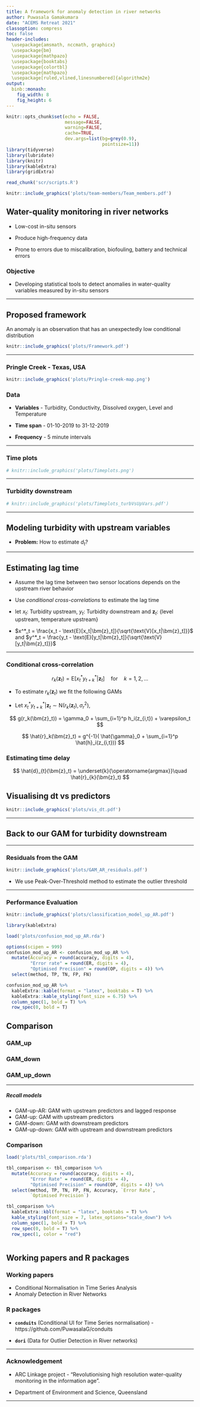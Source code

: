 ```yaml
---
title: A framework for anomaly detection in river networks
author: Puwasala Gamakumara
date: "ACEMS Retreat 2021"
classoption: compress
toc: false
header-includes:
  \usepackage{amsmath, nccmath, graphicx}
  \usepackage{bm}
  \usepackage{mathpazo}
  \usepackage{booktabs}
  \usepackage{colortbl}
  \usepackage{mathpazo}
  \usepackage[ruled,vlined,linesnumbered]{algorithm2e}
output: 
  binb::monash:
    fig_width: 8
    fig_height: 6
---
```




```r
knitr::opts_chunk$set(echo = FALSE, 
                      message=FALSE, 
                      warning=FALSE, 
                      cache=TRUE, 
                      dev.args=list(bg=grey(0.9), 
                                    pointsize=11))
library(tidyverse)
library(lubridate)
library(knitr)
library(kableExtra)
library(gridExtra)

```

```r
read_chunk('scr/scripts.R')
```


```r
knitr::include_graphics('plots/team-members/Team_members.pdf')

```

## Water-quality monitoring in river networks

- Low-cost in-situ sensors

- Produce high-frequency data

- Prone to errors due to miscalibration, biofouling, battery and technical errors

### Objective

- Developing statistical tools to detect anomalies in water-quality variables measured by in-situ sensors


---




## Proposed framework

An anomaly is an observation that has an unexpectedly low conditional distribution

```r

knitr::include_graphics('plots/Framework.pdf')

```

---

### Pringle Creek - Texas, USA

```r
knitr::include_graphics('plots/Pringle-creek-map.png')
```

### Data 

- **Variables** - Turbidity, Conductivity, Dissolved oxygen, Level and Temperature

- **Time span** - 01-10-2019 to 31-12-2019

- **Frequency** - 5 minute intervals

---

### Time plots

```r

# knitr::include_graphics('plots/Timeplots.png')

```


---

### Turbidity downstream

```r

# knitr::include_graphics('plots/Timeplots_turbVsUpVars.pdf')

```

---

## Modeling turbidity with upstream variables


\begin{gather}
\scalebox{0.75}{$
   \begin{align*}
    log(turbidity\_downstream_t) \sim \sum_{i=1}^p f_i(log(turbidity\_downstream_{t-i})) + \\
s_1(log(turbidity\_upstream_{t-d_t})) + \\
s_2(conductance\_upstream_{t-d_t}) + \\
s_3(level\_upstream_{t-d_t}) + \\
s_4(temperature\_upstream_{t-d_t}) + \epsilon_t
   \end{align*}$}
\end{gather}

- **Problem:** How to estimate $d_t$?


---


## Estimating lag time

- Assume the lag time between two sensor locations depends on the upstream river behavior

- Use *conditional cross-correlations* to estimate the lag time

- let $x_t:$ Turbidity upstream, $y_t:$ Turbidity downstream and $\bm{z}_t:$ {level upstream, temperature upstream}

- $x^*_t = \frac{x_t - \text{E}[x_t|\bm{z}_t]}{\sqrt{\text{V}[x_t|\bm{z}_t]}}$ and
  $y^*_t = \frac{y_t - \text{E}[y_t|\bm{z}_t]}{\sqrt{\text{V}[y_t|\bm{z}_t]}}$

---

<!-- ### Methodology -->

<!-- - Use conditional cross-correlations to predict the time delay -->

<!-- - Let $x_t$ and $y_t$ be water-quality variables observed at upstream and downstream sensors, -->
<!-- and $\bm{z}_t$ be other set of variables observed at upstream sensor at times $t = 1,2,...,T$ -->

<!-- - $x^*_t = \frac{x_t - \text{E}[x_t|\bm{z}_t]}{\sqrt{\text{V}[x_t|\bm{z}_t]}}$ and -->
<!--   $y^*_t = \frac{y_t - \text{E}[y_t|\bm{z}_t]}{\sqrt{\text{V}[y_t|\bm{z}_t]}}$ -->



<!-- --- -->

### Conditional cross-correlation

$$
r_k(\bm{z}_t) = \text{E}[x_t^*y^*_{t+k}|\bm{z}_t] \quad \text{for} \quad k = 1,2,...
$$

- To estimate $r_k(\bm{z}_t)$ we fit the following GAMs

- Let $x_t^*y^*_{t+k}|\bm{z}_t \sim \text{N}(r_k(\bm{z}_t), \sigma_r^2)$, 

$$
g(r_k(\bm{z}_t)) = \gamma_0 + \sum_{i=1}^p h_i(z_{i,t}) + \varepsilon_t
$$


$$
\hat{r}_k(\bm{z}_t) = g^{-1}( \hat{\gamma}_0 + \sum_{i=1}^p \hat{h}_i(z_{i,t}))
$$

### Estimating time delay

$$
\hat{d}_{t}(\bm{z}_t) = \underset{k}{\operatorname{argmax}}\quad \hat{r}_{k}(\bm{z}_t)
$$



## Visualising dt vs predictors

```r

knitr::include_graphics('plots/vis_dt.pdf')

```

---

## Back to our GAM for turbidity downstream

\begin{gather}
\scalebox{0.75}{$
   \begin{align*}
    log(turbidity\_downstream_t) \sim \sum_{i=1}^3 f_i(log(turbidity\_downstream_{t-i})) + \\
s_1(log(turbidity\_upstream_{t-d_t})) + \\
s_2(conductance\_upstream_{t-d_t}) + \\
s_3(level\_upstream_{t-d_t}) + \\
s_4(temperature\_upstream_{t-d_t}) + \epsilon_t
   \end{align*}$}
\end{gather}

---

### Residuals from the GAM

```r

knitr::include_graphics('plots/GAM_AR_residuals.pdf')

```

- We use Peak-Over-Threshold method to estimate the outlier threshold

---

### Performance Evaluation
```r

knitr::include_graphics('plots/classification_model_up_AR.pdf')

```


```r
library(kableExtra)

load('plots/confusion_mod_up_AR.rda')

options(scipen = 999)
confusion_mod_up_AR <- confusion_mod_up_AR %>%
  mutate(Accuracy = round(accuracy, digits = 4),
         "Error rate" = round(ER, digits = 4),
         "Optimised Precision" = round(OP, digits = 4)) %>% 
  select(method, TP, TN, FP, FN)

confusion_mod_up_AR %>% 
  kableExtra::kable(format = "latex", booktabs = T) %>%
  kableExtra::kable_styling(font_size = 6.75) %>% 
  column_spec(1, bold = T) %>% 
  row_spec(0, bold = T)

```

## Comparison 

### GAM_up

\begin{gather}
\scalebox{0.75}{$
   \begin{align*}
    log(turbidity\_down_t) \sim  
s_1(log(turbidity\_up_{t-d_t}))\\ + 
s_2(conductance\_up_{t-d_t}) + 
s_3(level\_up_{t-d_t})\\ + 
s_4(temperature\_up_{t-d_t}) + 
s_5(do\_up_{t-d_t}) + \epsilon_t
   \end{align*}$}
\end{gather}

### GAM_down

\begin{gather}
\scalebox{0.75}{$
   \begin{align*}
    log(turbidity\_down_t) \sim  
g_1(conductance\_down_{t-1})\\ + 
g_2(level\_down_{t-1}) + 
g_3(temperature\_down_{t-1}) \\ 
+ g_4(do\_down_{t-1}) + \epsilon_t
   \end{align*}$}
\end{gather}

### GAM_up_down

\begin{gather}
\scalebox{0.75}{$
   \begin{align*}
    log(turbidity\_down_t) \sim 
    h_1(log(turbidity\_up_{t-d_t}))\\ +             h_2(conductance\_up_{t-d_t}) + 
h_3(do\_up_{t-d_t})\\ + 
h_4(level\_up_{t-d_t}) + 
h_5(temperature\_up_{t-d_t})\\ + 
h_6(conductance\_down_{t-1}) + 
h_7(temperature\_down_{t-1}) + \epsilon_t
   \end{align*}$}
\end{gather}

---

##### Recall models
- GAM-up-AR: GAM with upstream predictors and lagged response
- GAM-up: GAM with upstream predictors
- GAM-down: GAM with downstream predictors
- GAM-up-down: GAM with upstream and downstream predictors

### Comparison


```r

load('plots/tbl_comparison.rda')

tbl_comparison <- tbl_comparison %>%
  mutate(Accuracy = round(accuracy, digits = 4),
         "Error Rate" = round(ER, digits = 4),
         "Optimised Precision" = round(OP, digits = 4)) %>% 
  select(method, TP, TN, FP, FN, Accuracy, `Error Rate`, 
         `Optimised Precision`)

tbl_comparison %>%
  kableExtra::kbl(format = "latex", booktabs = T) %>%
  kable_styling(font_size = 7, latex_options="scale_down") %>% 
  column_spec(1, bold = T) %>% 
  row_spec(0, bold = T) %>% 
  row_spec(1, color = "red")



```





## Working papers and R packages

### Working papers

- Conditional Normalisation in Time Series Analysis
- Anomaly Detection in River Networks

### R packages

- **`conduits`** (Conditional UI for Time Series normalisation) - https://github.com/PuwasalaG/conduits

- **`dori`** (Data for Outlier Detection in River networks) 

---

### Acknowledgement
- ARC Linkage project - “Revolutionising high resolution water-quality monitoring in the information age”. 

- Department of Environment and Science, Queensland


---

<!-- ### SPOT algorithm -->

<!-- \begin{algorithm} -->
<!-- \DontPrintSemicolon -->
<!-- \SetAlgoLined -->
<!-- \SetKwInOut{Input}{Input}\SetKwInOut{Output}{Output} -->
<!-- \Input{$\{r_1,\dots,r_T\}$, $n, \alpha,$ and $p_u$} -->
<!-- \Output{Flagged residuals} -->
<!-- \BlankLine -->
<!-- Using $\bm{r}_n = |r_1|,\dots,|r_n|$, compute $u$ as the $p_u*100\%^\text{th}$ percentile\; -->
<!-- Using POT approach, fit a GPD to the excesses over $u$ to estimate  -->
<!-- $\xi$ and $\sigma$ following Section \ref{sec:init_thresh}\; -->
<!-- Compute $\tau_{\alpha}$ as the $(1-\alpha)*100\%^\text{th}$ percentile from the fitted GPD with the parameter estimates $\hat{\xi}$ and $\hat{\sigma}$\; -->
<!-- \If {$|r_i|>\tau_{\alpha}$ for $i = 1,\dots,n$} { -->
<!--   Flag $r_i$ as an outlier\; -->
<!--   Remove $r_i$ from $\bm{r}_n$, re-calibrate $\tau_{\alpha}$ following steps 2 and 3 \; -->
<!--   }  -->
<!-- \BlankLine -->
<!-- \For{$i>n$}{ -->
<!--     \uIf{$|r_i|>\tau_{\alpha}$}{ -->
<!--         Flag $r_i$ as an outlier -->
<!--     }\uElseIf{$|r_i|>u$}{ -->
<!--         Flag $r_i$ as a typical point\; -->
<!--         Add $|r_i|$ to $\bm{r}_n$\; -->
<!--         Estimate the GPD parameters $\xi, \sigma$ following Section \ref{sec:init_thresh}\; -->
<!--         Compute $\tau_{\alpha}$\; -->
<!--     }\Else{ -->
<!--       Flag $r_i$ as a typical point\; -->
<!--     } -->
<!-- } -->
<!-- \end{algorithm} -->
